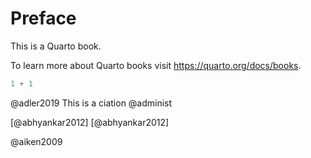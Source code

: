 # Preface {.unnumbered}

This is a Quarto book.

To learn more about Quarto books visit <https://quarto.org/docs/books>.

```r
1 + 1
```

@adler2019 This is a ciation @administ

[@abhyankar2012] [@abhyankar2012]

@aiken2009
